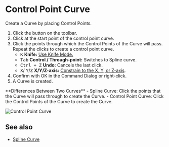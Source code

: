 
# Control Point Curve

<Reference shortcut="" command="Control Point Curve" button="Toolbar" />

Create a Curve by placing Control Points.

1. Click the button <ButtonIcon type="button-control-point-curve" /> on the toolbar.
2. Click at the start point of the control point curve.
3. Click the points through which the Control Points of the Curve will pass. Repeat the clicks to create a control point curve.
   - <kbd>K</kbd> **Knife:** [Use Knife Mode.](./sketching-essentials#use-knife-mode) 
   - <kbd>Tab</kbd> **Control / Through-point:** Switches to Spline curve.
   - <kbd>Ctrl + Z</kbd> **Undo:** Cancels the last click.
   - <kbd>X</kbd>/ <kbd>Y</kbd>/<kbd>Z</kbd> **X/Y/Z-axis:** [Constrain to the X, Y, or Z-axis](./sketching-essentials#constrain-to-an-axis).
4. Confirm with OK in the Command Dialog or right-click.
5. A Curve is created.

<Callout type="info" emoji="💡">
**Differences Between Two Curves**
- Spline Curve: Click the points that the  Curve will pass through to create the  Curve.
- Control Point Curve: Click the Control Points of the  Curve to create the  Curve.
</Callout>

![Control Point Curve](/img/control-point-curve.gif)

## See also
- [Spline Curve](./spline-curve)


















